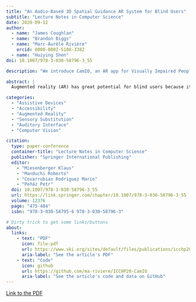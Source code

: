 ```yaml
---
title: "An Audio-Based 3D Spatial Guidance AR System for Blind Users"
subtitle: "Lecture Notes in Computer Science"
date: 2020-09-12
author:
  - name: "James Coughlan"
  - name: "Brandon Biggs"
  - name: "Marc-Aurèle Rivière"
    orcid: 0000-0002-5108-3382
  - name: "Huiying Shen"
doi: 10.1007/978-3-030-58796-3_55

description: "We introduce CamIO, an AR app for Visually Impaired People (VIP) to reach objects in their immediate environment through real-time 3D audio guidance"

abstract: |
  Augmented reality (AR) has great potential for blind users because it enables a range of applications that provide audio information about specific locations or directions in the user’s environment. For instance, the [CamIO](/content/projects/CamIO) (“Camera Input-Output”) AR app makes physical objects (such as documents, maps, devices and 3D models) accessible to blind and visually impaired persons by providing real-time audio feedback in response to the location on an object that the user is touching (using an inexpensive stylus). An important feature needed by blind users of AR apps such as CamIO is a 3D spatial guidance feature that provides real-time audio feedback to help the user find a desired location on an object. We have devised a simple audio interface to provide verbal guidance towards a target of interest in 3D. The experiment we report with blind participants using this guidance interface demonstrates the feasibility of the approach and its benefit for helping users find locations of interest.

categories:
  - "Assistive Devices"
  - "Accessibility"
  - "Augmented Reality"
  - "Sensory Substitution"
  - "Auditory Interface"
  - "Computer Vision"

citation:
  type: paper-conference
  container-title: "Lecture Notes in Computer Science"
  publisher: "Springer International Publishing"
  editor:
    - "Miesenberger Klaus"
    - "Manduchi Roberto"
    - "Covarrubias Rodriguez Mario"
    - "Peňáz Petr"
  doi: 10.1007/978-3-030-58796-3_55
  url: https://link.springer.com/chapter/10.1007/978-3-030-58796-3_55
  volume: 12376
  page: "475-484"
  isbn: "978-3-030-58795-6 978-3-030-58796-3"

# Dirty trick to get some links/buttons
about:
  links:
    - text: "PDF"
      icon: file-pdf
      url: https://www.ski.org/sites/default/files/publications/icchp20_camio_preprint.pdf
      aria-label: "See the article's PDF"
    - text: "Code"
      icon: github
      url: https://github.com/ma-riviere/ICCHP20-CamIO
      aria-label: "See the article's code and data on GitHub"
---
```


<object data="https://www.ski.org/sites/default/files/publications/icchp20_camio_preprint.pdf" type="application/pdf" width="100%" height="900">
  <p><a href="https://www.ski.org/sites/default/files/publications/icchp20_camio_preprint.pdf">Link to the PDF</a></p>
</object>